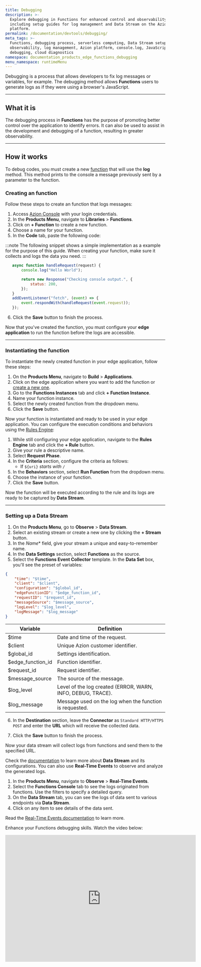 ```yaml
---
title: Debugging
description: >-
  Explore debugging in Functions for enhanced control and observability,
  including setup guides for log management and Data Stream on the Azion
  platform.
permalink: /documentation/devtools/debugging/
meta_tags: >-
  Functions, debugging process, serverless computing, Data Stream setup,
  observability, log management, Azion platform, console.log, JavaScript
  debugging, cloud diagnostics
namespace: documentation_products_edge_functions_debugging
menu_namespace: runtimeMenu
---
```


Debugging is a process that allows developers to fix log messages or variables, for example. The debugging method allows **Functions** users to generate logs as if they were using a browser's JavaScript.

---

## What it is

The debugging process in **Functions** has the purpose of promoting better control over the application to identify errors. It can also be used to assist in the development and debugging of a function, resulting in greater observability.

---

## How it works

To debug codes, you must create a new [function](/en/documentation/products/build/edge-application/edge-functions/) that will use the **log** method. This method prints to the console a message previously sent by a parameter to the function.

### Creating an function

Follow these steps to create an function that logs messages:

1. Access [Azion Console](https://console.azion.com/) with your login credentials.
2. In the **Products Menu**, navigate to **Libraries** > **Functions**.
3. Click on **+ Function** to create a new function.
4. Choose a name for your function.
5. In the **Code** tab, paste the following code:

:::note
The following snippet shows a simple implementation as a example for the purpose of this guide. When creating your function, make sure it collects and logs the data you need.
:::

```js
   async function handleRequest(request) {
       console.log("Hello World");

       return new Response("Checking console output.", {
           status: 200,
       });
   }
   addEventListener("fetch", (event) => {
       event.respondWith(handleRequest(event.request));
   });
```

6. Click the **Save** button to finish the process.

Now that you've created the function, you must configure your **edge application** to run the function before the logs are accessible.

---

### Instantiating the function

To instantiate the newly created function in your edge application, follow these steps:

1. On the **Products Menu**, navigate to **Build** > **Applications**.
2. Click on the edge application where you want to add the function or [create a new one](/en/documentation/products/build/edge-application/first-steps/).
3. Go to the **Functions Instances** tab and click **+ Function Instance**.
4. Name your function instance.
5. Select the newly created function from the dropdown menu.
6. Click the **Save** button.

Now your function is instantiated and ready to be used in your edge application. You can configure the execution conditions and behaviors using the [Rules Engine](/en/documentation/products/build/edge-application/rules-engine/):

1. While still configuring your edge application, navigate to the **Rules Engine** tab and click the **+ Rule** button.
2. Give your rule a descriptive name.
3. Select **Request Phase**.
4. In the **Criteria** section, configure the criteria as follows:
   - If `${uri}` *starts with* `/`
5. In the **Behaviors** section, select **Run Function** from the dropdown menu.
6. Choose the instance of your function.
7. Click the **Save** button.

Now the function will be executed according to the rule and its logs are ready to be captured by **Data Stream**.

---

### Setting up a Data Stream

1. On the **Products Menu**, go to **Observe** > **Data Stream**.
2. Select an existing stream or create a new one by clicking the **+ Stream** button.
3. In the *Name** field, give your stream a unique and easy-to-remember name.
4. In the **Data Settings** section, select **Functions** as the source.
5. Select the **Functions Event Collector** template. In the **Data Set** box, you'll see the preset of variables:

```json
{
	"time": "$time",
	"client": "$client",
	"configuration": "$global_id",
	"edgeFunctionID": "$edge_function_id",
	"requestID": "$request_id",
	"messageSource": "$message_source",
	"logLevel": "$log_level",
	"logMessage": "$log_message"
}
```

| **Variable**      | **Definition**                                              |
| ----------------- | ----------------------------------------------------------- |
| $time             | Date and time of the request.                               |
| $client           | Unique Azion customer identifier.                           |
| $global_id        | Settings identification.                                    |
| $edge_function_id | Function identifier.                                   | 
| $request_id       | Request identifier.                                         |
| $message_source   | The source of the message.                                  |
| $log_level        | Level of the log created (ERROR, WARN, INFO, DEBUG, TRACE). |
| $log_message      | Message used on the log when the function is requested.     |

6. In the **Destination** section, leave the **Connector** as `Standard HTTP/HTTPS POST` and enter the **URL** which will receive the collected data.

7. Click the **Save** button to finish the process.

Now your data stream will collect logs from functions and send them to the specified URL.

Check the [documentation](/en/documentation/products/observe/data-stream/) to learn more about **Data Stream** and its configurations. You can also use **Real-Time Events** to observe and analyze the generated logs. 

1. In the **Products Menu**, navigate to **Observe** > **Real-Time Events**.
2. Select the **Functions Console** tab to see the logs originated from functions. Use the filters to specify a detailed query.
3. On the **Data Stream** tab, you can see the logs of data sent to various endpoints via **Data Stream**.
4. Click on any item to see details of the data sent.

Read the [Real-Time Events documentation](/en/documentation/products/observe/real-time-events/) to learn more.

Enhance your Functions debugging skills. Watch the video below:
<div class="cms-embed">
  <iframe width="600" height="400" src="https://www.youtube.com/embed/xxfkrEgMruE?si=R806L6T3h8qg2PYF" loading="lazy" title="YouTube video player" frameborder="0" allow="accelerometer; autoplay; clipboard-write; encrypted-media; gyroscope; picture-in-picture; web-share" allowfullscreen></iframe>
</div>
